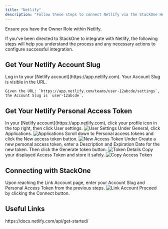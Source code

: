 ```yaml
---
title: "Netlify"
description: "Follow these steps to connect Netlify via the StackOne Hub successfully."
---
```



<Warning>
  Ensure you have the Owner Role within Netlify.
</Warning>

If you've been directed to StackOne to integrate with Netlify, the following steps will help you understand the process and any necessary actions to configure successful integration.

## Get Your Netlify Account Slug

<Steps>
  <Step title="Log in to Netlify">
    Log in to your [Netlify account](https://app.netlify.com). Your Account Slug is visible in the URL.
    
    Given the URL: `https://app.netlify.com/teams/user-12abcde/settings`, the Account Slug is `user-12abcde`.
  </Step>
</Steps>

## Get Your Netlify Personal Access Token

<Steps>
  <Step title="Open User Settings">
    In your [Netlify account](https://app.netlify.com), click your profile icon in the top right, then click User settings.
    <Frame>
      <img className='rounded-md' style={{ margin: '0 auto', border: '1px solid #efefef' }} alt="User Settings" src="/images/netlify/image1.png" />
    </Frame>
  </Step>

  <Step title="Navigate to Applications">
    Under General, click Applications.
    <Frame>
      <img className='rounded-md' style={{ margin: '0 auto', border: '1px solid #efefef' }} alt="Applications" src="/images/netlify/image2.png" />
    </Frame>
  </Step>

  <Step title="Create New Access Token">
    Scroll down to Personal access tokens and click the New access token button.
    <Frame>
      <img className='rounded-md' style={{ margin: '0 auto', border: '1px solid #efefef' }} alt="New Access Token" src="/images/netlify/image3.png" />
    </Frame>
  </Step>

  <Step title="Enter Token Details">
    Under Create a new personal access token, enter a Description and Expiration Date for the new token. Then click the Generate token button.
    <Frame>
      <img className='rounded-md' style={{ margin: '0 auto', border: '1px solid #efefef' }} alt="Token Details" src="/images/netlify/image4.png" />
    </Frame>
  </Step>

  <Step title="Copy Access Token">
    Copy your displayed Access Token and store it safely.
    <Frame>
      <img className='rounded-md' style={{ margin: '0 auto', border: '1px solid #efefef' }} alt="Copy Access Token" src="/images/netlify/image5.png" />
    </Frame>
  </Step>
</Steps>

## Connecting with StackOne

<Steps>
  <Step title="Enter Credentials">
    Upon reaching the Link Account page, enter your Account Slug and Personal Access Token from the previous steps.
    <Frame>
      <img className='rounded-md' style={{ margin: '0 auto', border: '1px solid #efefef' }} alt="Link Account" src="/images/netlify/image6.png" />
    </Frame>
  </Step>

  <Step title="Connect">
    Proceed by clicking the Connect button.
  </Step>
</Steps>

<IntegrationFooter />

## Useful Links
<Card title="API Reference" icon="link" href="https://docs.netlify.com/api/get-started/">
    https://docs.netlify.com/api/get-started/
</Card>


